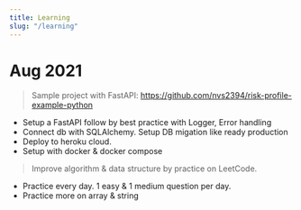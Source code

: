 ---
title: Learning
slug: "/learning"
---

# Aug 2021

> Sample project with FastAPI: https://github.com/nvs2394/risk-profile-example-python


 - Setup a FastAPI follow by best practice with Logger, Error handling
 - Connect db with SQLAlchemy. Setup DB migation like ready production
 - Deploy to heroku cloud.
 - Setup with docker & docker compose


> Improve algorithm & data structure by practice on LeetCode.
 - Practice every day. 1 easy & 1 medium question per day.
 - Practice more on array & string


